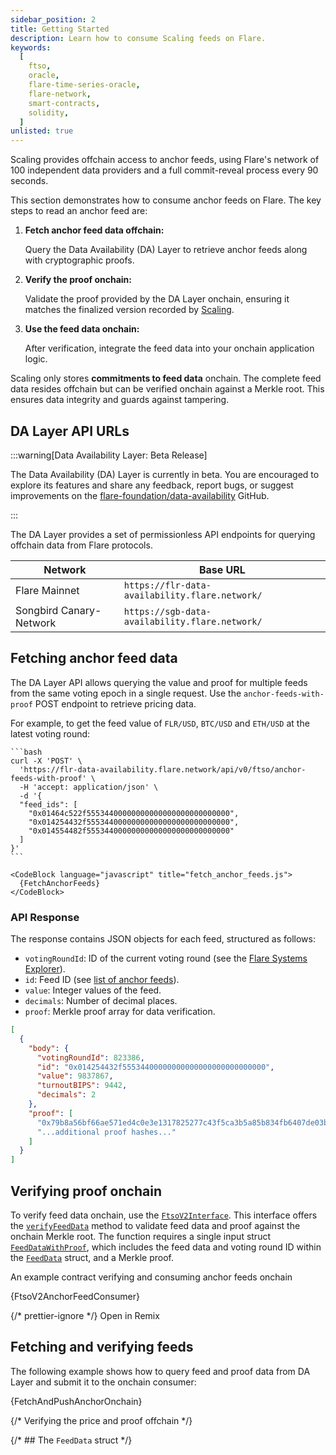 ```yaml
---
sidebar_position: 2
title: Getting Started
description: Learn how to consume Scaling feeds on Flare.
keywords:
  [
    ftso,
    oracle,
    flare-time-series-oracle,
    flare-network,
    smart-contracts,
    solidity,
  ]
unlisted: true
---
```



Scaling provides offchain access to anchor feeds, using Flare's network of 100 independent data providers and a full commit-reveal process every 90 seconds.

This section demonstrates how to consume anchor feeds on Flare. The key steps to read an anchor feed are:

1. **Fetch anchor feed data offchain:**

   Query the Data Availability (DA) Layer to retrieve anchor feeds along with cryptographic proofs.

2. **Verify the proof onchain:**

   Validate the proof provided by the DA Layer onchain, ensuring it matches the finalized version recorded by [Scaling](/ftso/scaling/overview).

3. **Use the feed data onchain:**

   After verification, integrate the feed data into your onchain application logic.

Scaling only stores **commitments to feed data** onchain. The complete feed data resides offchain but can be verified onchain against a Merkle root. This ensures data integrity and guards against tampering.

## DA Layer API URLs

:::warning[Data Availability Layer: Beta Release]

The Data Availability (DA) Layer is currently in beta.
You are encouraged to explore its features and share any feedback, report bugs, or suggest improvements on the [flare-foundation/data-availability](https://github.com/flare-foundation/data-availability) GitHub.

:::

The DA Layer provides a set of permissionless API endpoints for querying offchain data from Flare protocols.

| Network                 | Base URL                                       |
| ----------------------- | ---------------------------------------------- |
| Flare Mainnet           | `https://flr-data-availability.flare.network/` |
| Songbird Canary-Network | `https://sgb-data-availability.flare.network/` |

## Fetching anchor feed data

The DA Layer API allows querying the value and proof for multiple feeds from the same voting epoch in a single request. Use the `anchor-feeds-with-proof` POST endpoint to retrieve pricing data.

For example, to get the feed value of `FLR/USD`, `BTC/USD` and `ETH/USD` at the latest voting round:

<Tabs>
  <TabItem value="curl" label="curl" default>

    ```bash
    curl -X 'POST' \
      'https://flr-data-availability.flare.network/api/v0/ftso/anchor-feeds-with-proof' \
      -H 'accept: application/json' \
      -d '{
      "feed_ids": [
        "0x01464c522f55534400000000000000000000000000",
        "0x014254432f55534400000000000000000000000000",
        "0x014554482f55534400000000000000000000000000"
      ]
    }'
    ```

  </TabItem>
  <TabItem value="javascript" label="Javascript">

    <CodeBlock language="javascript" title="fetch_anchor_feeds.js">
      {FetchAnchorFeeds}
    </CodeBlock>

  </TabItem>

</Tabs>

### API Response

The response contains JSON objects for each feed, structured as follows:

- `votingRoundId`: ID of the current voting round (see the [Flare Systems Explorer](https://flare-systems-explorer.flare.network/voting-epoch)).
- `id`: Feed ID (see [list of anchor feeds](/ftso/scaling/anchor-feeds)).
- `value`: Integer values of the feed.
- `decimals`: Number of decimal places.
- `proof`: Merkle proof array for data verification.

```json
[
  {
    "body": {
      "votingRoundId": 823386,
      "id": "0x014254432f55534400000000000000000000000000",
      "value": 9837867,
      "turnoutBIPS": 9442,
      "decimals": 2
    },
    "proof": [
      "0x79b8a56bf66ae571ed4c0e3e1317825277c43f5ca3b5a85b834fb6407de03b63",
      "...additional proof hashes..."
    ]
  }
]
```

## Verifying proof onchain

To verify feed data onchain, use the [`FtsoV2Interface`](/ftso/solidity-reference/FtsoV2Interface). This interface offers the [`verifyFeedData`](/ftso/solidity-reference/FtsoV2Interface#verifyfeeddata) method to validate feed data and proof against the onchain Merkle root.
The function requires a single input struct [`FeedDataWithProof`](/ftso/solidity-reference/FtsoV2Interface#feeddatawithproof), which includes the feed data and voting round ID within the [`FeedData`](/ftso/solidity-reference/FtsoV2Interface#feeddata) struct, and a Merkle proof.

An example contract verifying and consuming anchor feeds onchain

<CodeBlock language="solidity" title="FtsoV2AnchorFeedConsumer.sol">
  {FtsoV2AnchorFeedConsumer}
</CodeBlock>

{/* prettier-ignore */}
<Remix fileName="FtsoV2AnchorFeedConsumer.sol">Open in Remix</Remix>

## Fetching and verifying feeds

The following example shows how to query feed and proof data from DA Layer and submit it to the onchain consumer:

<CodeBlock language="javascript" title="fetch_and_push_anchor_onchain.js">
  {FetchAndPushAnchorOnchain}
</CodeBlock>

{/* Verifying the price and proof offchain */}

{/* ## The `FeedData` struct */}
